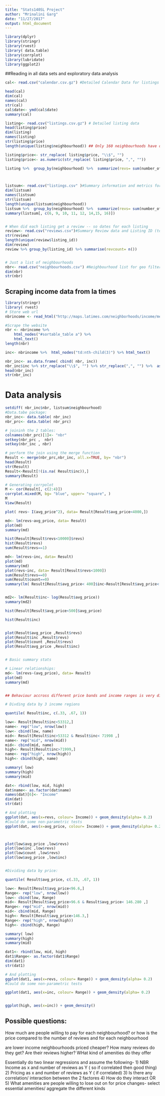 ```yaml
---
title: "Stats140SL Project"
author: "Mrinalini Garg"
date: "11/27/2017"
output: html_document
---
```


```r
library(dplyr)
library(stringr)
library(rvest)
library( data.table)
library(corrplot)
library(lubridate)
library(ggplot2)
```


##Reading in all data sets  and exploratory data analysis 
```r

cal<- read.csv("calendar.csv.gz") #Detailed Calendar Data for listings in Los Angeles

head(cal)
dim(cal)
names(cal)
str(cal)
cal$date<- ymd(cal$date)
summary(cal)

listing<- read.csv("listings.csv.gz") # Detailed listing data
head(listing$price)
dim(listing)
names(listing)
str(listing$price)
length(unique(listing$neighbourhood)) ## Only 160 neighbourhoods have data-- somehow differently named neighbourhoods 

listing$price<- str_replace( listing$price, "\\$", "")
listing$price<- as.numeric(str_replace( listing$price, ",", ""))

listing %>%  group_by(neighbourhood) %>%  summarize(revs= sum(number_of_reviews), avgrating= mean(review_scores_rating, na.rm=T), avg_price= mean(price, na.rm=T), count= n()) %>%  arrange(desc(revs)) # Now join with nbr and income table



listsum<- read.csv("listings.csv" )#Summary information and metrics for listings in Los Angeles 
dim(listsum)
names(listsum)
str(listsum)
length(unique(listsum$neighbourhood))
listsum %>%  group_by(neighbourhood) %>%  summarize(revs= sum(number_of_reviews)/n(), avg_price= mean(price, na.rm=T), count= n()) %>%  arrange(desc(revs))-> nbr_prc
summary(listsum[, c(6, 9, 10, 11, 12, 14,15, 16)])


# When did each listing get a review -- so dates for each listing 
review<- read.csv("reviews.csv")#Summary Review data and Listing ID (to facilitate time based analytics and visualisations linked to a listing).
str(review)
length(unique(review$listing_id))
dim(review)
review %>% group_by(listing_id) %>% summarise(revcount= n())


# Just a list of neighbourhoods
nbr<- read.csv("neighbourhoods.csv") #Neighbourhood list for geo filter. Sourced from city or open source GIS files
dim(nbr)
str(nbr)

```
 
 
## Scraping income data from la times 

```r
library(stringr)
library( rvest)
# Store web url
nbrincome <- read_html("http://maps.latimes.com/neighborhoods/income/median/neighborhood/list/")

#Scrape the website
nbr <- nbrincome %>% 
    html_nodes("#sortable_table a") %>%
    html_text() 
length(nbr)

inc<- nbrincome %>%  html_nodes("td:nth-child(3)") %>% html_text() 

nbr_inc<- as.data.frame( cbind( nbr, inc))
nbr_inc$inc %>% str_replace("\\$", "") %>% str_replace(",", "") %>%  as.numeric() -> nbr_inc$inc
head(nbr_inc)
str(nbr_inc)

```

# Data analysis

```r
setdiff( nbr_inc$nbr, listsum$neighbourhood)
#Data.tabe package: 
nbr_inc<- data.table( nbr_inc)
nbr_prc<- data.table( nbr_prc)

# joininh the 2 tables:
colnames(nbr_prc)[1]<- "nbr"
setkey(nbr_prc ,  nbr)
setkey(nbr_inc , nbr)

# perform the join using the merge function
Result <- merge(nbr_prc,nbr_inc, all.x=TRUE, by= "nbr")
head(Result)
str(Result)
Result<-Result[!(is.na( Result$inc)),]
summary(Result)

# Generating corrpolot 
M <- cor(Result[, c(2:4)])
corrplot.mixed(M, bg= "blue", upper= "square", )
M
View(Result)

plot( revs~ I(avg_price^2), data= Result[Result$avg_price<4000,])

md<- lm(revs~avg_price, data= Result)
plot(md)
summary(md)

hist(Result[Result$revs<10000]$revs)
hist(Result$revs)
sum(Result$revs==1)

md<- lm(revs~inc, data= Result)
plot(md)
summary(md)
plot(revs~inc, data= Result[Result$revs<1000])
sum(Result$revs==0)
sum(Result$count==0)
summary(lm( Result[Result$avg_price< 400]$inc~Result[Result$avg_price< 400]$avg_price))


md2<- lm(Result$inc~ log(Result$avg_price))
summary(md2)

hist(Result[Result$avg_price<500]$avg_price)

hist(Result$inc)



```


```r

plot(Result$avg_price ,Result$revs)
plot(Result$inc ,Result$revs)
plot(Result$count ,Result$revs)
plot(Result$avg_price ,Result$inc)


# Basic summary stats

# Linear relationships:
md<- lm(revs~(avg_price), data= Result)
plot(md)
summary(md)


## Behaviour accross different price bands and income ranges is very different and needs to be further segmented 

# Divding data by 3 income regions 

quantile( Result$inc, c(.33, .67, 1))

low<- Result[Result$inc<53312,]
name<- rep("low", nrow(low))
low<- cbind(low, name)
mid<- Result[Result$inc>53312 & Result$inc< 71998 ,]
name<- rep("mid", nrow(mid))
mid<- cbind(mid, name)
high<- Result[Result$inc>71999,]
name<- rep("high", nrow(high))
high<- cbind(high, name)

summary( low)
summary(high)
summary(mid)

dat<- rbind(low, mid, high)
dat$name<- as.factor(dat$name)
names(dat)[6]<- "Income"
dim(dat)
str(dat)

# And plotting 
ggplot(dat, aes(x=revs, colour= Income)) + geom_density(alpha= 0.2)
#Could do some non-parametric tests 
ggplot(dat, aes(x=avg_price, colour= Income)) + geom_density(alpha= 0.2)



plot(low$avg_price ,low$revs)
plot(low$inc ,low$revs)
plot(low$count ,low$revs)
plot(low$avg_price ,low$inc)


#Dividing data by price:

quantile( Result$avg_price, c(.33, .67, 1))

low<- Result[Result$avg_price<96.6,]
Range<- rep("low", nrow(low))
low<- cbind(low, Range)
mid<- Result[Result$avg_price>96.6 & Result$avg_price< 146.280 ,]
Range<- rep("mid", nrow(mid))
mid<- cbind(mid, Range)
high<- Result[Result$avg_price>146.3,]
Range<- rep("high", nrow(high))
high<- cbind(high, Range)

summary( low)
summary(high)
summary(mid)

dat1<- rbind(low, mid, high)
dat1$Range<- as.factor(dat1$Range)
dim(dat1)
str(dat1)

# And plotting 
ggplot(dat1, aes(x=revs, colour= Range)) + geom_density(alpha= 0.2)
#Could do some non-parametric tests 

ggplot(dat1, aes(x=inc, colour= Range)) + geom_density(alpha= 0.2)


ggplot(high, aes(x=inc)) + geom_density()

```


## Possible questions: 
How much are people willing to pay for each neighbourhood? or how is the price compared to the number of reviews and for each neighbourhood

are lower income neighbourhoods priced cheaper? 
How many reviews do they get? 
Are their reviews higher?
WHat kind of amenities do they offer 


Essentially do two linear regressions and assume the following- 
 1) NBR Income as x and number of reviews as Y ( so if correlated then good thing)
 2) Pricing as x and number of reviews as Y ( if correlated)
 3) Is there any correlation/ interaction between the 2 factores 
 4) How do they interact 
 OR 
 5) What amenities are people willing to lose out on for price changes- select essential amenities/ aggregate the different kinds